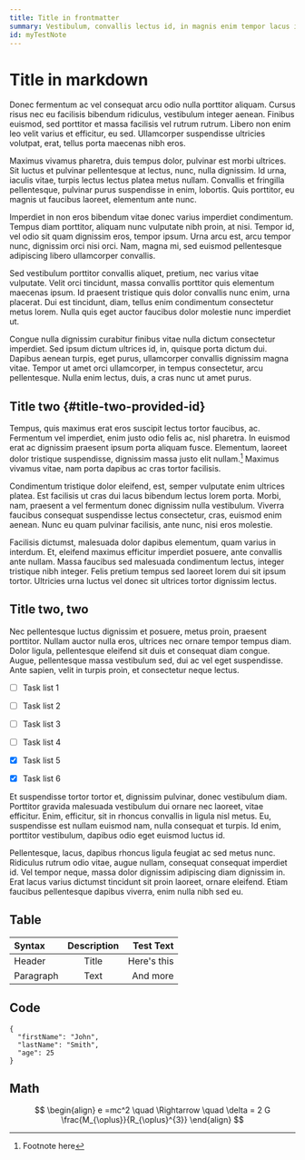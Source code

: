 ```yaml
---
title: Title in frontmatter
summary: Vestibulum, convallis lectus id, in magnis enim tempor lacus imperdiet. Eget porta nulla auctor, et purus nulla tristique ac, imperdiet.Test summary
id: myTestNote
---
```



# Title in markdown

Donec fermentum ac vel consequat arcu odio nulla porttitor aliquam. Cursus risus nec eu facilisis bibendum ridiculus, vestibulum integer aenean. Finibus euismod, sed porttitor et massa facilisis vel rutrum rutrum. Libero non enim leo velit varius et efficitur, eu sed. Ullamcorper suspendisse ultricies volutpat, erat, tellus porta maecenas nibh eros.

Maximus vivamus pharetra, duis tempus dolor, pulvinar est morbi ultrices. Sit luctus et pulvinar pellentesque at lectus, nunc, nulla dignissim. Id urna, iaculis vitae, turpis lectus lectus platea metus nullam. Convallis et fringilla pellentesque, pulvinar purus suspendisse in enim, lobortis. Quis porttitor, eu magnis ut faucibus laoreet, elementum ante nunc.

Imperdiet in non eros bibendum vitae donec varius imperdiet condimentum. Tempus diam porttitor, aliquam nunc vulputate nibh proin, at nisi. Tempor id, vel odio sit quam dignissim eros, tempor ipsum. Urna arcu est, arcu tempor nunc, dignissim orci nisi orci. Nam, magna mi, sed euismod pellentesque adipiscing libero ullamcorper convallis.

Sed vestibulum porttitor convallis aliquet, pretium, nec varius vitae vulputate. Velit orci tincidunt, massa convallis porttitor quis elementum maecenas ipsum. Id praesent tristique quis dolor convallis nunc enim, urna placerat. Dui est tincidunt, diam, tellus enim condimentum consectetur metus lorem. Nulla quis eget auctor faucibus dolor molestie nunc imperdiet ut.

Congue nulla dignissim curabitur finibus vitae nulla dictum consectetur imperdiet. Sed ipsum dictum ultrices id, in, quisque porta dictum dui. Dapibus aenean turpis, eget purus, ullamcorper convallis dignissim magna vitae. Tempor ut amet orci ullamcorper, in tempus consectetur, arcu pellentesque. Nulla enim lectus, duis, a cras nunc ut amet purus.

## Title two {#title-two-provided-id}

Tempus, quis maximus erat eros suscipit lectus tortor faucibus, ac. Fermentum vel imperdiet, enim justo odio felis ac, nisl pharetra. In euismod erat ac dignissim praesent ipsum porta aliquam fusce. Elementum, laoreet dolor tristique suspendisse, dignissim massa justo elit nullam.[^1] Maximus vivamus vitae, nam porta dapibus ac cras tortor facilisis.

Condimentum tristique dolor eleifend, est, semper vulputate enim ultrices platea. Est facilisis ut cras dui lacus bibendum lectus lorem porta. Morbi, nam, praesent a vel fermentum donec dignissim nulla vestibulum. Viverra faucibus consequat suspendisse lectus consectetur, cras, euismod enim aenean. Nunc eu quam pulvinar facilisis, ante nunc, nisi eros molestie.

Facilisis dictumst, malesuada dolor dapibus elementum, quam varius in interdum. Et, eleifend maximus efficitur imperdiet posuere, ante convallis ante nullam. Massa faucibus sed malesuada condimentum lectus, integer tristique nibh integer. Felis pretium tempus sed laoreet lorem dui sit ipsum tortor. Ultricies urna luctus vel donec sit ultrices tortor dignissim lectus.


## Title two, two

Nec pellentesque luctus dignissim et posuere, metus proin, praesent porttitor. Nullam auctor nulla eros, ultrices nec ornare tempor tempus diam. Dolor ligula, pellentesque eleifend sit duis et consequat diam congue. Augue, pellentesque massa vestibulum sed, dui ac vel eget suspendisse. Ante sapien, velit in turpis proin, et consectetur neque lectus.


- [ ] Task list 1
- [ ] Task list 2
- [ ] Task list 3
- [ ] Task list 4
- [x] Task list 5
- [x] Task list 6


Et suspendisse tortor tortor et, dignissim pulvinar, donec vestibulum diam. Porttitor gravida malesuada vestibulum dui ornare nec laoreet, vitae efficitur. Enim, efficitur, sit in rhoncus convallis in ligula nisl metus. Eu, suspendisse est nullam euismod nam, nulla consequat et turpis. Id enim, porttitor vestibulum, dapibus odio eget euismod luctus id.

Pellentesque, lacus, dapibus rhoncus ligula feugiat ac sed metus nunc. Ridiculus rutrum odio vitae, augue nullam, consequat consequat imperdiet id. Vel tempor neque, massa dolor dignissim adipiscing diam dignissim in. Erat lacus varius dictumst tincidunt sit proin laoreet, ornare eleifend. Etiam faucibus pellentesque dapibus viverra, enim nulla nibh sed eu.


## Table

| Syntax      | Description | Test Text     |
| :---        |    :----:   |          ---: |
| Header      | Title       | Here's this   |
| Paragraph   | Text        | And more      |


## Code

```
{
  "firstName": "John",
  "lastName": "Smith",
  "age": 25
}
```


## Math 


$$
\begin{align}
e =mc^2 \quad \Rightarrow \quad \delta = 2 G \frac{M_{\oplus}}{R_{\oplus}^{3}}
\end{align}
$$





[^1]: Footnote here
